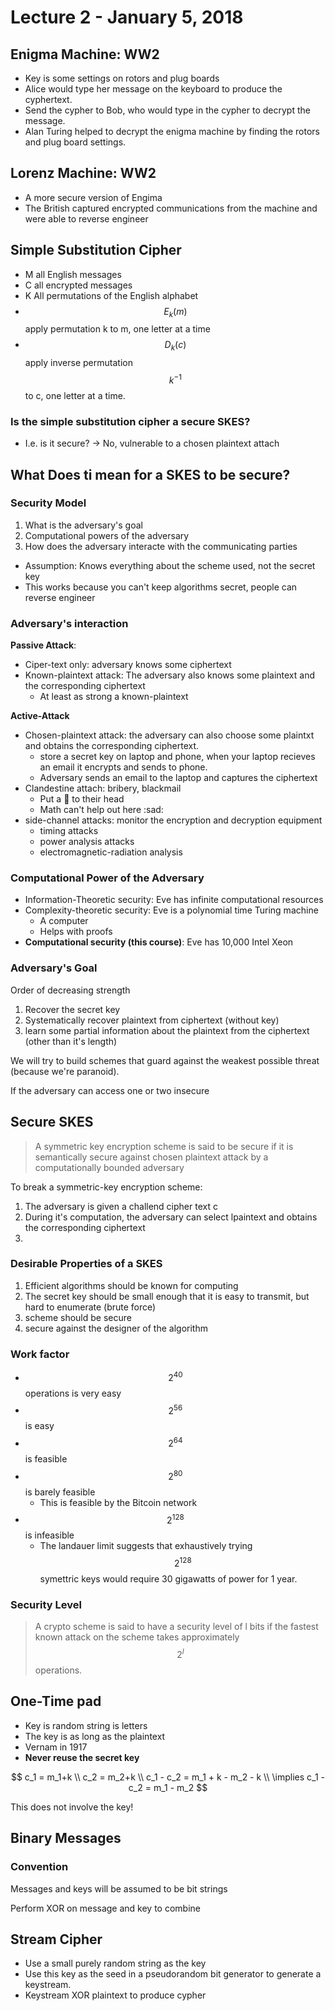 # Lecture 2 - January 5, 2018

## Enigma Machine: WW2
- Key is some settings on rotors and plug boards
- Alice would type her message on the keyboard to produce the cyphertext.
- Send the cypher to Bob, who would type in the cypher to decrypt the message.
- Alan Turing helped to decrypt the enigma machine by finding the rotors and plug board settings.

## Lorenz Machine: WW2
- A more secure version of Engima
- The British captured encrypted communications from the machine and were able to reverse engineer

## Simple Substitution Cipher
- M all English messages
- C all encrypted messages
- K All permutations of the English alphabet
- $$E_k(m)$$ apply permutation k to m, one letter at a time
- $$D_k(c)$$ apply inverse permutation $$k^{-1}$$ to c, one letter at a time.

### Is the simple substitution cipher a secure SKES?
- I.e. is it secure? -> No, vulnerable to a chosen plaintext attach

## What Does ti mean for a SKES to be secure?

### Security Model
1. What is the adversary's goal
2. Computational powers of the adversary
3. How does the adversary interacte with the communicating parties
  - Assumption: Knows everything about the scheme used, not the secret key
  - This works because you can't keep algorithms secret, people can reverse engineer

### Adversary's interaction

**Passive Attack**:
- Ciper-text only: adversary knows some ciphertext
- Known-plaintext attack: The adversary also knows some plaintext and the corresponding ciphertext
  - At least as strong a known-plaintext

**Active-Attack**
- Chosen-plaintext attack: the adversary can also choose some plaintxt and obtains the corresponding ciphertext.
  - store a secret key on laptop and phone, when your laptop recieves an email it encrypts and sends to phone.
  - Adversary sends an email to the laptop and captures the ciphertext
- Clandestine attach: bribery, blackmail
  - Put a :gun: to their head
  - Math can't help out here :sad:
- side-channel attacks: monitor the encryption and decryption equipment
  - timing attacks
  - power analysis attacks
  - electromagnetic-radiation analysis

### Computational Power of the Adversary
- Information-Theoretic security: Eve has infinite computational resources
- Complexity-theoretic security: Eve is a polynomial time Turing machine
  - A computer
  - Helps with proofs
- **Computational security (this course)**: Eve has 10,000 Intel Xeon

### Adversary's Goal
Order of decreasing strength

1. Recover the secret key
2. Systematically recover plaintext from ciphertext (without key)
3. learn some partial information about the plaintext from the ciphertext (other than it's length)

We will try to build schemes that guard against the weakest possible threat (because we're paranoid).

If the adversary can access one or two insecure

## Secure SKES

> A symmetric key encryption scheme is said to be secure if it is semantically secure against chosen plaintext attack by a computationally bounded adversary

To break a symmetric-key encryption scheme:
1. The adversary is given a challend cipher text c
2. During it's computation, the adversary can select lpaintext and obtains the corresponding ciphertext
3.

### Desirable Properties of a SKES
1. Efficient algorithms should be known for computing
2. The secret key should be small enough that it is easy to transmit, but hard to enumerate (brute force)
3. scheme should be secure
4. secure against the designer of the algorithm

### Work factor
- $$2^{40}$$ operations is very easy
- $$2^{56}$$ is easy
- $$2^{64}$$ is feasible
- $$2^{80}$$ is barely feasible
  - This is feasible by the Bitcoin network
- $$2^{128}$$ is infeasible
  - The landauer limit suggests that exhaustively trying $$2^{128}$$ symettric keys would require 30 gigawatts of power for 1 year.

### Security Level
> A crypto scheme is said to have a security level of l bits if the fastest known attack on the scheme takes approximately $$2^l$$ operations.

## One-Time pad
- Key is random string is letters
- The key is as long as the plaintext
- Vernam in 1917
- **Never reuse the secret key**

$$$$$$
c_1 = m_1+k \\
c_2 = m_2+k \\
c_1 - c_2 = m_1 + k - m_2 - k \\
\implies c_1 - c_2 = m_1 - m_2
$$$$$$

This does not involve the key!

## Binary Messages

### Convention
Messages and keys will be assumed to be bit strings

Perform XOR on message and key to combine

## Stream Cipher
- Use a small purely random string as the key
- Use this key as the seed in a pseudorandom bit generator to generate a keystream.
- Keystream XOR plaintext to produce cypher
